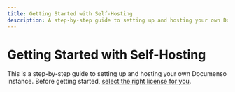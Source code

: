 ```yaml
---
title: Getting Started with Self-Hosting
description: A step-by-step guide to setting up and hosting your own Documenso instance.
---
```


# Getting Started with Self-Hosting

This is a step-by-step guide to setting up and hosting your own Documenso instance. Before getting started, [select the right license for you](/users/licenses).
